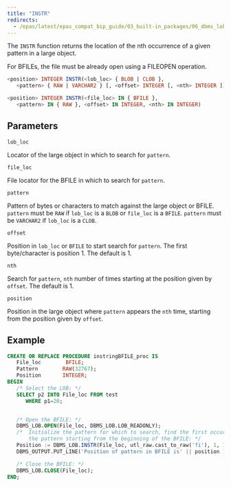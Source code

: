 ```yaml
---
title: "INSTR"
redirects:
  - /epas/latest/epas_compat_bip_guide/03_built-in_packages/06_dbms_lob/09_instr/ #generated for docs/epas/reorg-role-use-case-mode
---
```


The `INSTR` function returns the location of the nth occurrence of a given pattern in a large object.

For BFILEs, the file must be already open using a FILEOPEN operation.

```sql
<position> INTEGER INSTR(<lob_loc> { BLOB | CLOB },
   <pattern> { RAW | VARCHAR2 } [, <offset> INTEGER [, <nth> INTEGER ]])

<position> INTEGER INSTR(<file_loc> IN { BFILE }, 
   <pattern> IN { RAW }, <offset> IN INTEGER, <nth> IN INTEGER)
```

## Parameters

`lob_loc`

 Locator of the large object in which to search for `pattern`.

`file_loc`

 File locator for the BFILE in which to search for `pattern`.


`pattern`

 Pattern of bytes or characters to match against the large object or BFILE. `pattern` must be `RAW` if `lob_loc` is a `BLOB` or `file_loc` is a `BFILE`. `pattern` must be `VARCHAR2` if `lob_loc` is a `CLOB`.

`offset`

 Position in `lob_loc` or `BFILE` to start search for `pattern`. The first byte/character is position 1. The default is 1.

`nth`

 Search for `pattern`, `nth` number of times starting at the position given by `offset`. The default is 1.

`position`

 Position in the large object where `pattern` appears the `nth` time, starting from the position given by `offset`.

## Example

``` sql
CREATE OR REPLACE PROCEDURE instringBFILE_proc IS
   File_loc        BFILE;
   Pattern        RAW(32767);
   Position       INTEGER;
BEGIN
   /* Select the LOB: */
   SELECT p2 INTO File_loc FROM test 
      WHERE p1=20;


   /* Open the BFILE: */
   DBMS_LOB.OPEN(File_loc, DBMS_LOB.LOB_READONLY);
   /*  Initialize the pattern for which to search, find the first occurrence of
       the pattern starting from the beginning of the BFILE: */
   Position := DBMS_LOB.INSTR(File_loc, utl_raw.cast_to_raw('fi'), 1, 1);
   DBMS_OUTPUT.PUT_LINE('Position of pattern in BFILE is' || position ); 

   /* Close the BFILE: */
   DBMS_LOB.CLOSE(File_loc);
END;
```